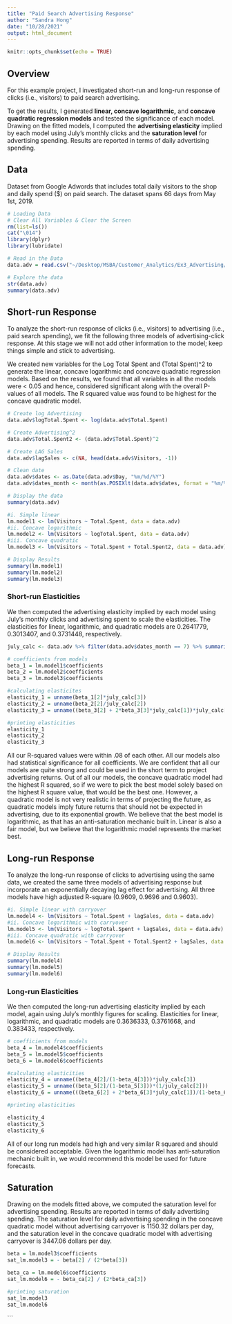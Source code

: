 ```yaml
---
title: "Paid Search Advertising Response"
author: "Sandra Hong"
date: "10/28/2021"
output: html_document
---
```


```r
knitr::opts_chunk$set(echo = TRUE)
```
## Overview
For this example project, I investigated short-run and long-run response of clicks (i.e., visitors) to paid search advertising.

To get the results, I generated **linear, concave logarithmic,** and **concave quadratic regression models** and tested the significance of each model. Drawing on the fitted models, I computed the **advertising elasticity** implied by each model using July’s monthly clicks and the **saturation level** for advertising spending. Results are reported in terms of daily advertising spending.

## Data
Dataset from Google Adwords that includes total daily visitors to the shop and daily spend ($) on paid search. The dataset spans 66 days from May 1st, 2019.

```r
# Loading Data
# Clear All Variables & Clear the Screen
rm(list=ls())
cat("\014")
library(dplyr)
library(lubridate)

# Read in the Data
data.adv = read.csv("~/Desktop/MSBA/Customer_Analytics/Ex3_Advertising/Ex3_Data_R.csv")

# Explore the data
str(data.adv)
summary(data.adv)
```

## Short-run Response  

To analyze the short-run response of clicks (i.e., visitors) to advertising (i.e., paid search spending), we fit the following three models of advertising-click response. At this stage we will not add other information to the model; keep things simple and stick to advertising.

We created new variables for the Log Total Spent and (Total Spent)^2 to generate the linear, concave logarithmic and concave quadratic regression models. Based on the results, we found that all variables in all the models were < 0.05 and hence, considered significant along with the overall P-values of all models. The R squared value was found to be highest for the concave quadratic model.  


```r
# Create log Advertising
data.adv$logTotal.Spent <- log(data.adv$Total.Spent)

# Create Advertising^2
data.adv$Total.Spent2 <- (data.adv$Total.Spent)^2

# Create LAG Sales
data.adv$lagSales <- c(NA, head(data.adv$Visitors, -1))

# Clean date
data.adv$dates <- as.Date(data.adv$Day, "%m/%d/%Y")
data.adv$dates_month <- month(as.POSIXlt(data.adv$dates, format = "%m/%d/%Y"))

# Display the data
summary(data.adv)
```

```r
#i. Simple linear 
lm.model1 <- lm(Visitors ~ Total.Spent, data = data.adv)
#ii. Concave logarithmic
lm.model2 <- lm(Visitors ~ logTotal.Spent, data = data.adv)
#iii. Concave quadratic 
lm.model3 <- lm(Visitors ~ Total.Spent + Total.Spent2, data = data.adv)

# Display Results
summary(lm.model1)
summary(lm.model2)
summary(lm.model3)
```

### Short-run Elasticities
We then computed the advertising elasticity implied by each model using July’s monthly clicks and advertising spent to scale the elasticities. The elasticities for linear, logarithmic, and quadratic models are 0.2641779, 0.3013407, and 0.3731448, respectively. 
```r

july_calc <- data.adv %>% filter(data.adv$dates_month == 7) %>% summarise(mean_spent=mean(Total.Spent), mean_visitors = mean(Visitors), quotient=mean(Total.Spent) / mean(Visitors))

# coefficients from models
beta_1 = lm.model1$coefficients
beta_2 = lm.model2$coefficients
beta_3 = lm.model3$coefficients

#calculating elasticites 
elasticity_1 = unname(beta_1[2]*july_calc[3])
elasticity_2 = unname(beta_2[2]/july_calc[2])
elasticity_3 = unname((beta_3[2] + 2*beta_3[3]*july_calc[1])*july_calc[3])

#printing elasticities
elasticity_1
elasticity_2 
elasticity_3
```

All our R-squared values were within .08 of each other. All our models also had statistical significance for all coefficients. We are confident that all our models are quite strong and could be used in the short term to project advertising returns. Out of all our models, the concave quadratic model had the highest R squared, so if we were to pick the best model solely based on the highest R square value, that would be the best one. However, a quadratic model is not very realistic in terms of projecting the future, as quadratic models imply future returns that should not be expected in advertising, due to its exponential growth. We believe that the best model is logarithmic, as that has an anti-saturation mechanic built in. Linear is also a fair model, but we believe that the logarithmic model represents the market best. 

## Long-run Response  
To analyze the long-run response of clicks to advertising using the same data, we created the same three models of advertising response but incorporate an exponentially decaying lag effect for advertising. All three models have high adjusted R-square (0.9609, 0.9696 and 0.9603). 

```r
#i. Simple linear with carryover
lm.model4 <- lm(Visitors ~ Total.Spent + lagSales, data = data.adv)
#ii. Concave logarithmic with carryover
lm.model5 <- lm(Visitors ~ logTotal.Spent + lagSales, data = data.adv)
#iii. Concave quadratic with carryover
lm.model6 <- lm(Visitors ~ Total.Spent + Total.Spent2 + lagSales, data = data.adv)

# Display Results
summary(lm.model4)
summary(lm.model5)
summary(lm.model6)

```

### Long-run Elasticities
We then computed the long-run advertising elasticity implied by each model, again using July’s monthly figures for scaling. Elasticities for linear, logarithmic, and quadratic models are 0.3636333, 0.3761668, and 0.383433, respectively. 


```r

# coefficients from models
beta_4 = lm.model4$coefficients
beta_5 = lm.model5$coefficients
beta_6 = lm.model6$coefficients

#calculating elasticities
elasticity_4 = unname((beta_4[2]/(1-beta_4[3]))*july_calc[3])
elasticity_5 = unname((beta_5[2]/(1-beta_5[3]))*(1/july_calc[2]))
elasticity_6 = unname(((beta_6[2] + 2*beta_6[3]*july_calc[1])/(1-beta_6[4]))*july_calc[3])

#printing elasticities

elasticity_4 
elasticity_5 
elasticity_6
```


All of our long run models had high and very similar R squared and should be considered acceptable. Given the logarithmic model has anti-saturation mechanic built in, we would recommend this model be used for future forecasts.
 
## Saturation
Drawing on the models fitted above, we computed the saturation level for advertising spending. Results are reported in terms of daily advertising spending. The saturation level for daily advertising spending in the concave quadratic model without advertising carryover is 1150.32 dollars per day, and the saturation level in the concave quadratic model with advertising carryover is 3447.06 dollars per day.  
 
```r

beta = lm.model3$coefficients
sat_lm.model3 = - beta[2] / (2*beta[3])

beta_ca = lm.model6$coefficients
sat_lm.model6 = - beta_ca[2] / (2*beta_ca[3])

#printing saturation
sat_lm.model3
sat_lm.model6
```
```

